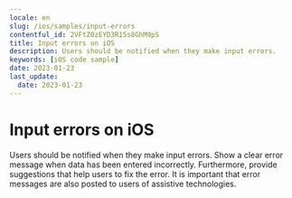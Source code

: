 ```yaml
---
locale: en
slug: /ios/samples/input-errors
contentful_id: 2VFtZ0zEYD3R15s8GhM9pS
title: Input errors on iOS
description: Users should be notified when they make input errors.
keywords: [iOS code sample]
date: 2023-01-23
last_update:
  date: 2023-01-23
---
```


# Input errors on iOS

Users should be notified when they make input errors. Show a clear error message when data has been entered incorrectly. Furthermore, provide suggestions that help users to fix the error. It is important that error messages are also posted to users of assistive technologies.

<CodeSample id="input-errors" locale="en" platform="ios"/>
